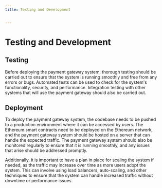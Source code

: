 ---
title: Testing and Development


---
# Testing and Development
## Testing
Before deploying the payment gateway system, thorough testing should be carried out to ensure that the system is running smoothly and free from any errors or bugs. Automated tests can be used to check for the system's functionality, security, and performance. Integration testing with other systems that will use the payment gateway should also be carried out.
## Deployment
To deploy the payment gateway system, the codebase needs to be pushed to a production environment where it can be accessed by users. The Ethereum smart contracts need to be deployed on the Ethereum network, and the payment gateway system should be hosted on a server that can handle the expected traffic. The payment gateway system should also be monitored regularly to ensure that it is running smoothly, and any issues that arise should be addressed promptly.

Additionally, it is important to have a plan in place for scaling the system if needed, as the traffic may increase over time as more users adopt the system. This can involve using load balancers, auto-scaling, and other techniques to ensure that the system can handle increased traffic without downtime or performance issues.